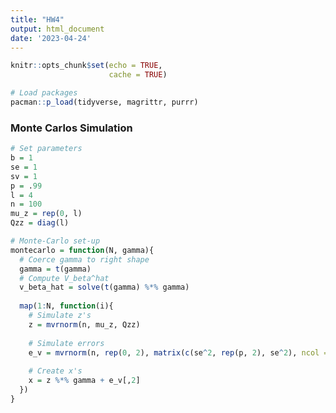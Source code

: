 ```yaml
---
title: "HW4"
output: html_document
date: '2023-04-24'
---
```


```r
knitr::opts_chunk$set(echo = TRUE,
                      cache = TRUE)
```

```r
# Load packages
pacman::p_load(tidyverse, magrittr, purrr)
```


### Monte Carlos Simulation

```r
# Set parameters
b = 1
se = 1
sv = 1
p = .99
l = 4
n = 100 
mu_z = rep(0, l)
Qzz = diag(l)
```

```r
# Monte-Carlo set-up
montecarlo = function(N, gamma){
  # Coerce gamma to right shape
  gamma = t(gamma)
  # Compute V_beta^hat
  v_beta_hat = solve(t(gamma) %*% gamma)
  
  map(1:N, function(i){
    # Simulate z's
    z = mvrnorm(n, mu_z, Qzz)
    
    # Simulate errors
    e_v = mvrnorm(n, rep(0, 2), matrix(c(se^2, rep(p, 2), se^2), ncol = 2))
    
    # Create x's
    x = z %*% gamma + e_v[,2]
  })
}
```


























